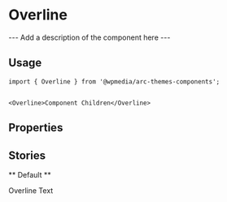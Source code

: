 

<Meta title="Components/Overline" component={Overline} />

# Overline

--- Add a description of the component here ---

## Usage

```
import { Overline } from '@wpmedia/arc-themes-components';


<Overline>Component Children</Overline>
```

## Properties

<Props of={Overline} />

## Stories

** Default **

<Preview>
	<Story name="Default">
		<Overline>Overline Text</Overline>
	</Story>
</Preview>
